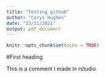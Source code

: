```yaml
---
title: "Testing github"
author: "Carys Hughes"
date: "23/11/2021"
output: pdf_document
---
```


```r
knitr::opts_chunk$set(echo = TRUE)
```
#First heading

This is a comment I made in rstudio
